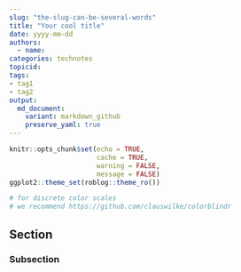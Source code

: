 ```yaml
---
slug: "the-slug-can-be-several-words"
title: "Your cool title"
date: yyyy-mm-dd
authors:
  - name: 
categories: technotes
topicid:  
tags:
- tag1
- tag2
output: 
  md_document:
    variant: markdown_github
    preserve_yaml: true
---
```


```r
knitr::opts_chunk$set(echo = TRUE,
                      cache = TRUE,
                      warning = FALSE,
                      message = FALSE)
ggplot2::theme_set(roblog::theme_ro())

# for discrete color scales
# we recommend https://github.com/clauswilke/colorblindr
```

## Section

### Subsection
